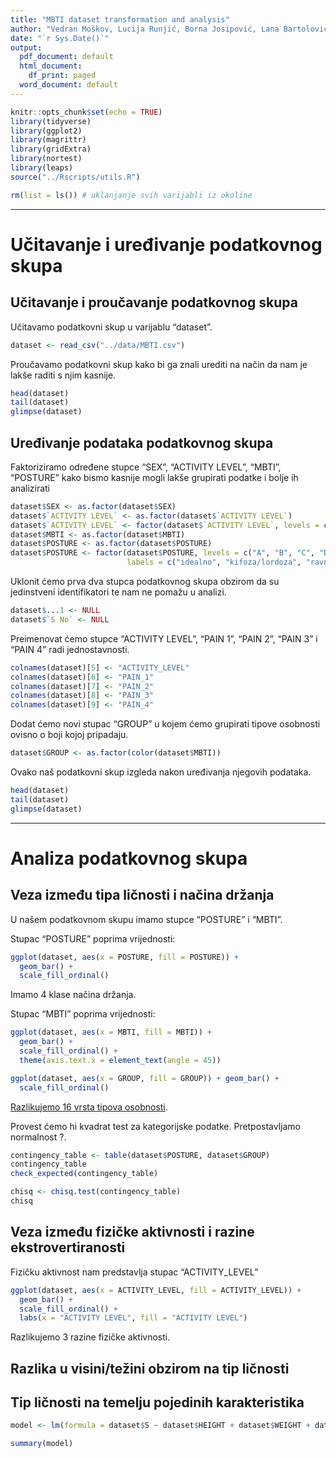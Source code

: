 ```yaml
---
title: "MBTI dataset transformation and analysis"
author: "Vedran Moškov, Lucija Runjić, Borna Josipović, Lana Bartolović"
date: "`r Sys.Date()`"
output:
  pdf_document: default
  html_document:
    df_print: paged
  word_document: default
---
```


```r
knitr::opts_chunk$set(echo = TRUE)
library(tidyverse)
library(ggplot2)
library(magrittr)
library(gridExtra)
library(nortest)
library(leaps)
source("../Rscripts/utils.R")
```


```r
rm(list = ls()) # uklanjanje svih varijabli iz okoline
```

***
# Učitavanje i uređivanje podatkovnog skupa

## Učitavanje i proučavanje podatkovnog skupa 

Učitavamo podatkovni skup u varijablu "dataset".
```r
dataset <- read_csv("../data/MBTI.csv")
```

Proučavamo podatkovni skup kako bi ga znali urediti na način da nam je lakše raditi s njim kasnije.
```r
head(dataset)
tail(dataset)
glimpse(dataset)
```

## Uređivanje podataka podatkovnog skupa

Faktoriziramo određene stupce "SEX", "ACTIVITY LEVEL", "MBTI", "POSTURE"  kako bismo kasnije mogli lakše grupirati podatke i bolje ih analizirati
```r
dataset$SEX <- as.factor(dataset$SEX)
dataset$`ACTIVITY LEVEL` <- as.factor(dataset$`ACTIVITY LEVEL`)
dataset$`ACTIVITY LEVEL` <- factor(dataset$`ACTIVITY LEVEL`, levels = c("Low", "Moderate", "High"))
dataset$MBTI <- as.factor(dataset$MBTI)
dataset$POSTURE <- as.factor(dataset$POSTURE)
dataset$POSTURE <- factor(dataset$POSTURE, levels = c("A", "B", "C", "D"), 
                          labels = c("idealno", "kifoza/lordoza", "ravna leđa", "nagnuto"))
```

Uklonit ćemo prva dva stupca podatkovnog skupa obzirom da su jedinstveni identifikatori te nam ne pomažu u analizi.
```r
dataset$...1 <- NULL
dataset$`S No` <- NULL
```

Preimenovat ćemo stupce "ACTIVITY LEVEL", "PAIN 1", "PAIN 2", "PAIN 3" i "PAIN 4" radi jednostavnosti.
```r
colnames(dataset)[5] <- "ACTIVITY_LEVEL"
colnames(dataset)[6] <- "PAIN_1"
colnames(dataset)[7] <- "PAIN_2"
colnames(dataset)[8] <- "PAIN_3"
colnames(dataset)[9] <- "PAIN_4"
```

Dodat ćemo novi stupac "GROUP" u kojem ćemo grupirati tipove osobnosti ovisno o boji kojoj pripadaju.
```r
dataset$GROUP <- as.factor(color(dataset$MBTI)) 
```

Ovako naš podatkovni skup izgleda nakon uređivanja njegovih podataka.
```r
head(dataset)
tail(dataset)
glimpse(dataset)
```


***
# Analiza podatkovnog skupa

## Veza između tipa ličnosti i načina držanja

U našem podatkovnom skupu imamo stupce "POSTURE" i "MBTI".

Stupac "POSTURE" poprima vrijednosti:

```r
ggplot(dataset, aes(x = POSTURE, fill = POSTURE)) +
  geom_bar() +
  scale_fill_ordinal()
```

Imamo 4 klase načina držanja.

Stupac "MBTI" poprima vrijednosti:
```r
ggplot(dataset, aes(x = MBTI, fill = MBTI)) + 
  geom_bar() + 
  scale_fill_ordinal() + 
  theme(axis.text.x = element_text(angle = 45))
```
```r
ggplot(dataset, aes(x = GROUP, fill = GROUP)) + geom_bar() + 
  scale_fill_ordinal()
```

[Razlikujemo 16 vrsta tipova osobnosti](https://www.16personalities.com/personality-types).


Provest ćemo hi kvadrat test za kategorijske podatke.
Pretpostavljamo normalnost ?.
```r
contingency_table <- table(dataset$POSTURE, dataset$GROUP)
contingency_table
check_expected(contingency_table)
```
```r
chisq <- chisq.test(contingency_table)
chisq
```







## Veza između fizičke aktivnosti i razine ekstrovertiranosti

Fizičku aktivnost nam predstavlja stupac "ACTIVITY_LEVEL"
```r
ggplot(dataset, aes(x = ACTIVITY_LEVEL, fill = ACTIVITY_LEVEL)) + 
  geom_bar() + 
  scale_fill_ordinal() + 
  labs(x = "ACTIVITY LEVEL", fill = "ACTIVITY LEVEL")
```
Razlikujemo 3 razine fizičke aktivnosti.




## Razlika u visini/težini obzirom na tip ličnosti

## Tip ličnosti na temelju pojedinih karakteristika

```r
model <- lm(formula = dataset$S ~ dataset$HEIGHT + dataset$WEIGHT + dataset$SEX + dataset$AGE)

summary(model)
```



